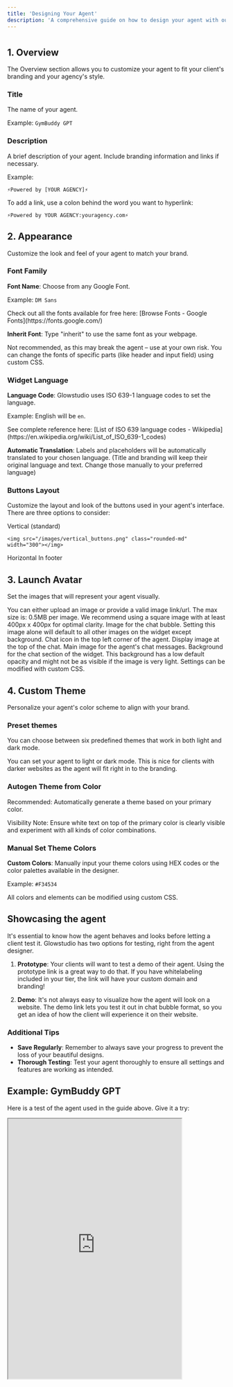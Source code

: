```yaml
---
title: 'Designing Your Agent'
description: 'A comprehensive guide on how to design your agent with outstanding and undeniable glow.'
---
```


#

## 1. Overview

The Overview section allows you to customize your agent to fit your client's branding and your agency's style.

### Title

The name of your agent. 

Example: `GymBuddy GPT`

### Description

A brief description of your agent. Include branding information and links if necessary.

Example:
```
⚡Powered by [YOUR AGENCY]⚡
```

To add a link, use a colon behind the word you want to hyperlink:
```
⚡Powered by YOUR AGENCY:youragency.com⚡
```

## 2. Appearance

Customize the look and feel of your agent to match your brand.

### Font Family

**Font Name**: Choose from any Google Font. 

Example: `DM Sans`

<Callout type="info">
  Check out all the fonts available for free here: [Browse Fonts - Google Fonts](https://fonts.google.com/)
</Callout>

**Inherit Font**: Type "inherit" to use the same font as your webpage.

<Callout type="warning">
  Not recommended, as this may break the agent – use at your own risk.
</Callout>

<Tip>
  You can change the fonts of specific parts (like header and input field) using custom CSS.
</Tip>

### Widget Language

**Language Code**: Glowstudio uses ISO 639-1 language codes to set the language. 

Example: English will be `en`.

<Callout type="info">
  See complete reference here: [List of ISO 639 language codes - Wikipedia](https://en.wikipedia.org/wiki/List_of_ISO_639-1_codes)
</Callout>

**Automatic Translation**: Labels and placeholders will be automatically translated to your chosen language. (Title and branding will keep their original language and text. Change those manually to your preferred language)

### Buttons Layout

Customize the layout and look of the buttons used in your agent's interface. There are three options to consider:

<Tabs>
  <Tab title="Vertical">
    Vertical (standard)

    <img src="/images/vertical_buttons.png" class="rounded-md" width="300"></img>

  </Tab>
  <Tab title="Horizontal">
    Horizontal
  </Tab>
  <Tab title="In footer">
    In footer
  </Tab>
</Tabs>

## 3. Launch Avatar

Set the images that will represent your agent visually.

<Callout type="note">
  You can either upload an image or provide a valid image link/url. The max size is: 0.5MB per image. We recommend using a square image with at least 400px x 400px for optimal clarity.
</Callout>

<AccordionGroup>
  <Accordion title="Launch Avatar Image">
    Image for the chat bubble. Setting this image alone will default to all other images on the widget except background.
  </Accordion>
  <Accordion title="Header Image">
    Chat icon in the top left corner of the agent.
  </Accordion>
  <Accordion title="Banner Image">
    Display image at the top of the chat.
  </Accordion>
  <Accordion title="Chat Avatar">
    Main image for the agent's chat messages.
  </Accordion>
  <Accordion title="Background Chat Image">
    Background for the chat section of the widget. This background has a low default opacity and might not be as visible if the image is very light. Settings can be modified with custom CSS.
  </Accordion>
</AccordionGroup>

## 4. Custom Theme

Personalize your agent's color scheme to align with your brand.

### Preset themes

You can choose between six predefined themes that work in both light and dark mode.

<Tip>
  You can set your agent to light or dark mode. This is nice for clients with darker websites as the agent will fit right in to the branding.
</Tip>

### Autogen Theme from Color

Recommended: Automatically generate a theme based on your primary color.

<Callout type="warning">
  Visibility Note: Ensure white text on top of the primary color is clearly visible and experiment with all kinds of color combinations.
</Callout>

### Manual Set Theme Colors

**Custom Colors**: Manually input your theme colors using HEX codes or the color palettes available in the designer.

Example: `#F34534`

<Tip>
  All colors and elements can be modified using custom CSS.
</Tip>

## Showcasing the agent

It's essential to know how the agent behaves and looks before letting a client test it. Glowstudio has two options for testing, right from the agent designer.

1. **Prototype**: Your clients will want to test a demo of their agent. Using the prototype link is a great way to do that. If you have whitelabeling included in your tier, the link will have your custom domain and branding!

2. **Demo**: It's not always easy to visualize how the agent will look on a website. The demo link lets you test it out in chat bubble format, so you get an idea of how the client will experience it on their website.

### Additional Tips

- **Save Regularly**: Remember to always save your progress to prevent the loss of your beautiful designs.
- **Thorough Testing**: Test your agent thoroughly to ensure all settings and features are working as intended.

## Example: GymBuddy GPT

Here is a test of the agent used in the guide above. Give it a try:

<iframe src="https://voiceglow.org/app/eu/render/u30gm48l0xkthh1/iframe" width="400" height="600" className="rounded-md" />
